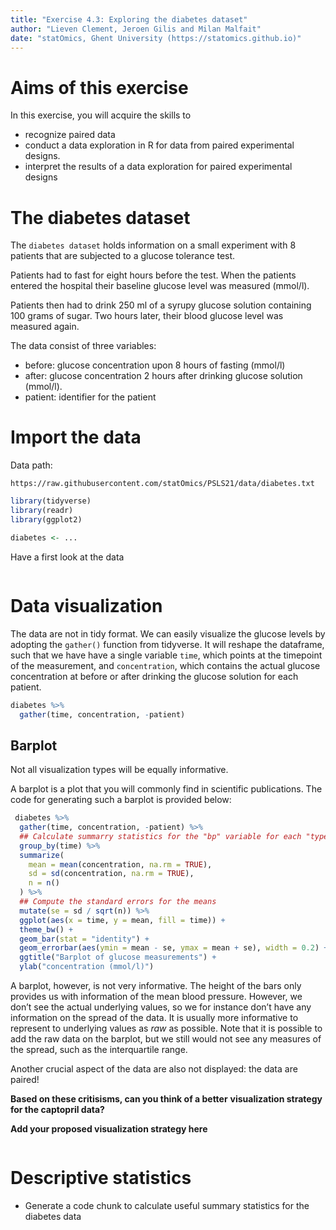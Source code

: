 ```yaml
---
title: "Exercise 4.3: Exploring the diabetes dataset"
author: "Lieven Clement, Jeroen Gilis and Milan Malfait"
date: "statOmics, Ghent University (https://statomics.github.io)"
---
```


# Aims of this exercise

In this exercise, you will acquire the skills to 

- recognize paired data
- conduct a data exploration in R for data from
paired experimental designs.
- interpret the results of a data exploration for paired experimental designs

# The diabetes dataset

The `diabetes dataset` holds information on a small experiment with
8 patients that are subjected to  a glucose tolerance test.

Patients had to fast for eight hours before the test. 
When the patients entered the hospital their baseline glucose level was measured (mmol/l). 

Patients then  had to drink 250 ml of a syrupy glucose solution containing 100 grams of sugar. 
Two hours later, their blood glucose level was measured again. 

The data consist of three variables:

- before: glucose concentration upon 8 hours of fasting (mmol/l)
- after: glucose concentration 2 hours after drinking glucose solution (mmol/l).
- patient: identifier for the patient

# Import the data

Data path:

  `https://raw.githubusercontent.com/statOmics/PSLS21/data/diabetes.txt`

```r
library(tidyverse)
library(readr)
library(ggplot2)
```

```r
diabetes <- ...
```

Have a first look at the data

```r

```

# Data visualization

The data are not in tidy format. 
We can easily visualize the glucose levels by adopting the `gather()`
function from tidyverse. 
It will reshape the dataframe,
such that we have have a single variable `time`, which
points at the timepoint of the measurement, and `concentration`,
which contains the actual glucose concentration at before or after drinking the glucose solution
for each patient.

```r
diabetes %>%
  gather(time, concentration, -patient)
```

## Barplot

Not all visualization types will be equally informative.

A barplot is a plot that you will
commonly find in scientific publications. 
The code for generating such a barplot
is provided below:

```r
 diabetes %>%
  gather(time, concentration, -patient) %>% 
  ## Calculate summarry statistics for the "bp" variable for each "type"
  group_by(time) %>%
  summarize(
    mean = mean(concentration, na.rm = TRUE),
    sd = sd(concentration, na.rm = TRUE),
    n = n()
  ) %>%
  ## Compute the standard errors for the means
  mutate(se = sd / sqrt(n)) %>%
  ggplot(aes(x = time, y = mean, fill = time)) +
  theme_bw() +
  geom_bar(stat = "identity") +
  geom_errorbar(aes(ymin = mean - se, ymax = mean + se), width = 0.2) +
  ggtitle("Barplot of glucose measurements") +
  ylab("concentration (mmol/l)")
```


A barplot, however, is not very informative. 
The height of the
bars only provides us with information of the mean blood pressure.
However, we don't see the actual underlying values, so we for
instance don't have any information on the spread of the data.
It is usually more informative to represent to underlying
values as _raw_ as possible. 
Note that it is possible to add the
raw data on the barplot, but we still would not see any measures
of the spread, such as the interquartile range.

Another crucial aspect of the data are also not displayed: 
the data are paired!

**Based on these critisisms, can you think of a better**
**visualization strategy for the captopril data?**

**Add your proposed visualization strategy here**

```r

```

# Descriptive statistics

- Generate a code chunk to calculate useful summary statistics for
the diabetes data
